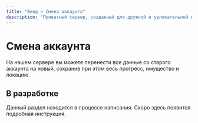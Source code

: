 ```yaml
---
title: "Винд » Смена аккаунта"
description: "Приватный сервер, созданный для дружной и увлекательной игры."
---
```

# Смена аккаунта

На нашем сервере вы можете перенести все данные со старого аккаунта на новый, сохранив при этом весь прогресс, имущество и локацию.

## В разработке

Данный раздел находится в процессе написания. Скоро здесь появится подробная инструкция.